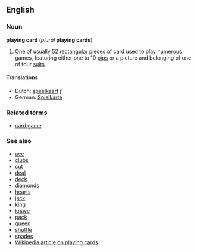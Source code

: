 ==English==
===Noun===
'''playing card''' (''plural'' '''playing cards''')

#One of usually 52 [[rectangular]] pieces of card used to play numerous games, featuring either one to 10 [[pip]]s or a picture and belonging of one of four [[suit]]s.<!--please improve this def if possible-->

====Translations====
*Dutch: [[speelkaart]] ''f''
*German: [[Spielkarte]]

===Related terms===
*[[card game]]

===See also===
*[[ace]]
*[[clubs]]
*[[cut]]
*[[deal]]
*[[deck]]
*[[diamonds]]
*[[hearts]]
*[[jack]]
*[[king]]
*[[knave]]
*[[pack]]
*[[queen]]
*[[shuffle]]
*[[spades]]
*[[w:playing card|Wikipedia article on playing cards]]